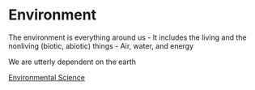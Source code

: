 = Environment =

The environment is everything around us
- It includes the living and the nonliving (biotic, abiotic) things
- Air, water, and energy

We are utterly dependent on the earth

[[Environmental Science]]
